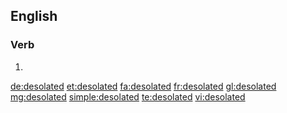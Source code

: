 ==English==

===Verb===
{{head|en}}

# {{en-past of|desolate}}

[[de:desolated]]
[[et:desolated]]
[[fa:desolated]]
[[fr:desolated]]
[[gl:desolated]]
[[mg:desolated]]
[[simple:desolated]]
[[te:desolated]]
[[vi:desolated]]